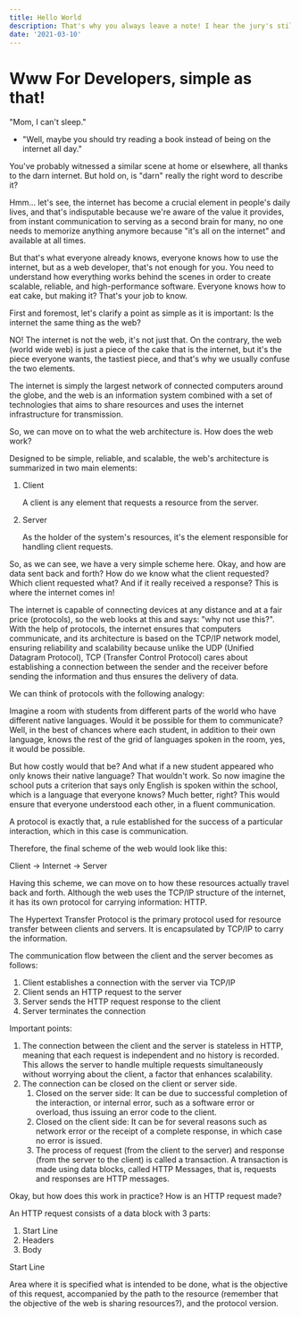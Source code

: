 ```yaml
---
title: Hello World
description: That's why you always leave a note! I hear the jury's still out on science. Did you enjoy your meal, Mom? You drank it fast enough. I'm half machine. I'm a monster. We just call it a sausage.
date: '2021-03-10'
---
```

# Www For Developers, simple as that!

"Mom, I can't sleep."

- "Well, maybe you should try reading a book instead of being on the internet all day."

You've probably witnessed a similar scene at home or elsewhere, all thanks to the darn internet. But hold on, is "darn" really the right word to describe it?

Hmm... let's see, the internet has become a crucial element in people's daily lives, and that's indisputable because we're aware of the value it provides, from instant communication to serving as a second brain for many, no one needs to memorize anything anymore because "it's all on the internet" and available at all times.

But that's what everyone already knows, everyone knows how to use the internet, but as a web developer, that's not enough for you. You need to understand how everything works behind the scenes in order to create scalable, reliable, and high-performance software. Everyone knows how to eat cake, but making it? That's your job to know.

First and foremost, let's clarify a point as simple as it is important: Is the internet the same thing as the web?

NO! The internet is not the web, it's not just that. On the contrary, the web (world wide web) is just a piece of the cake that is the internet, but it's the piece everyone wants, the tastiest piece, and that's why we usually confuse the two elements.

The internet is simply the largest network of connected computers around the globe, and the web is an information system combined with a set of technologies that aims to share resources and uses the internet infrastructure for transmission.

So, we can move on to what the web architecture is. How does the web work?

Designed to be simple, reliable, and scalable, the web's architecture is summarized in two main elements:

1. Client
    
    A client is any element that requests a resource from the server.
    
2. Server
    
    As the holder of the system's resources, it's the element responsible for handling client requests.
    

So, as we can see, we have a very simple scheme here. Okay, and how are data sent back and forth? How do we know what the client requested? Which client requested what? And if it really received a response? This is where the internet comes in!

The internet is capable of connecting devices at any distance and at a fair price (protocols), so the web looks at this and says: "why not use this?". With the help of protocols, the internet ensures that computers communicate, and its architecture is based on the TCP/IP network model, ensuring reliability and scalability because unlike the UDP (Unified Datagram Protocol), TCP (Transfer Control Protocol) cares about establishing a connection between the sender and the receiver before sending the information and thus ensures the delivery of data.

We can think of protocols with the following analogy:

Imagine a room with students from different parts of the world who have different native languages. Would it be possible for them to communicate? Well, in the best of chances where each student, in addition to their own language, knows the rest of the grid of languages spoken in the room, yes, it would be possible.

But how costly would that be? And what if a new student appeared who only knows their native language? That wouldn't work. So now imagine the school puts a criterion that says only English is spoken within the school, which is a language that everyone knows? Much better, right? This would ensure that everyone understood each other, in a fluent communication.

A protocol is exactly that, a rule established for the success of a particular interaction, which in this case is communication.

Therefore, the final scheme of the web would look like this:

Client → Internet → Server

Having this scheme, we can move on to how these resources actually travel back and forth. Although the web uses the TCP/IP structure of the internet, it has its own protocol for carrying information: HTTP.

The Hypertext Transfer Protocol is the primary protocol used for resource transfer between clients and servers. It is encapsulated by TCP/IP to carry the information.

The communication flow between the client and the server becomes as follows:

1. Client establishes a connection with the server via TCP/IP
2. Client sends an HTTP request to the server
3. Server sends the HTTP request response to the client
4. Server terminates the connection

Important points:

1. The connection between the client and the server is stateless in HTTP, meaning that each request is independent and no history is recorded. This allows the server to handle multiple requests simultaneously without worrying about the client, a factor that enhances scalability.
2. The connection can be closed on the client or server side.
    1. Closed on the server side: It can be due to successful completion of the interaction, or internal error, such as a software error or overload, thus issuing an error code to the client.
    2. Closed on the client side: It can be for several reasons such as network error or the receipt of a complete response, in which case no error is issued.
    3. The process of request (from the client to the server) and response (from the server to the client) is called a transaction. A transaction is made using data blocks, called HTTP Messages, that is, requests and responses are HTTP messages.

Okay, but how does this work in practice? How is an HTTP request made?

An HTTP request consists of a data block with 3 parts:

1. Start Line
2. Headers
3. Body

Start Line

Area where it is specified what is intended to be done, what is the objective of this request, accompanied by the path to the resource (remember that the objective of the web is sharing resources?), and the protocol version.